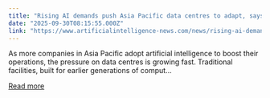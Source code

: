 ```yaml
---
title: "Rising AI demands push Asia Pacific data centres to adapt, says Vertiv"
date: "2025-09-30T08:15:55.000Z"
link: "https://www.artificialintelligence-news.com/news/rising-ai-demands-push-asia-pacific-data-centres-to-adapt/"
---
```


As more companies in Asia Pacific adopt artificial intelligence to boost their operations, the pressure on data centres is growing fast. Traditional facilities, built for earlier generations of comput...

[Read more](https://www.artificialintelligence-news.com/news/rising-ai-demands-push-asia-pacific-data-centres-to-adapt/)
